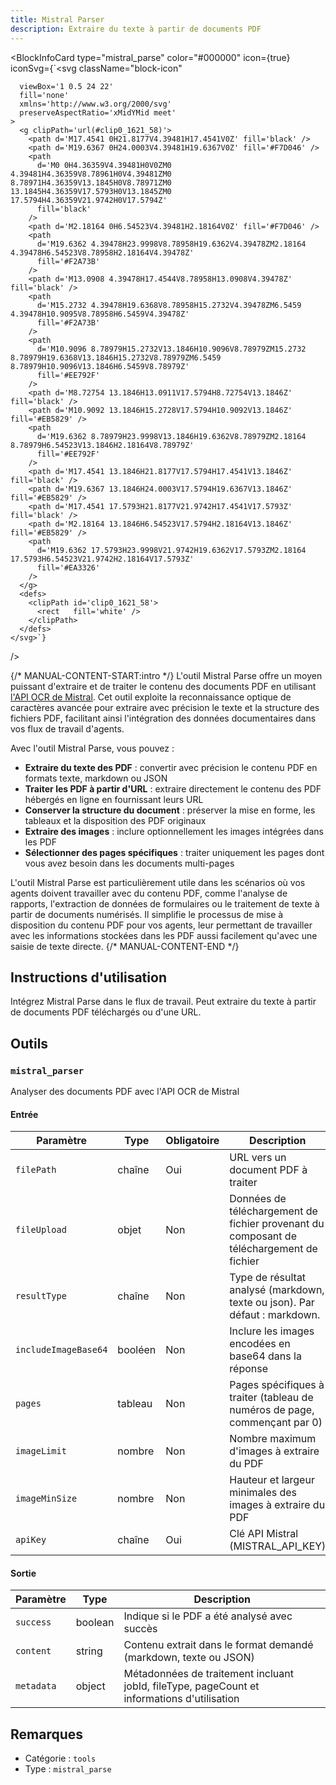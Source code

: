 ```yaml
---
title: Mistral Parser
description: Extraire du texte à partir de documents PDF
---
```



<BlockInfoCard 
  type="mistral_parse"
  color="#000000"
  icon={true}
  iconSvg={`<svg className="block-icon"
      
      
      
      viewBox='1 0.5 24 22'
      fill='none'
      xmlns='http://www.w3.org/2000/svg'
      preserveAspectRatio='xMidYMid meet'
    >
      <g clipPath='url(#clip0_1621_58)'>
        <path d='M17.4541 0H21.8177V4.39481H17.4541V0Z' fill='black' />
        <path d='M19.6367 0H24.0003V4.39481H19.6367V0Z' fill='#F7D046' />
        <path
          d='M0 0H4.36359V4.39481H0V0ZM0 4.39481H4.36359V8.78961H0V4.39481ZM0 8.78971H4.36359V13.1845H0V8.78971ZM0 13.1845H4.36359V17.5793H0V13.1845ZM0 17.5794H4.36359V21.9742H0V17.5794Z'
          fill='black'
        />
        <path d='M2.18164 0H6.54523V4.39481H2.18164V0Z' fill='#F7D046' />
        <path
          d='M19.6362 4.39478H23.9998V8.78958H19.6362V4.39478ZM2.18164 4.39478H6.54523V8.78958H2.18164V4.39478Z'
          fill='#F2A73B'
        />
        <path d='M13.0908 4.39478H17.4544V8.78958H13.0908V4.39478Z' fill='black' />
        <path
          d='M15.2732 4.39478H19.6368V8.78958H15.2732V4.39478ZM6.5459 4.39478H10.9095V8.78958H6.5459V4.39478Z'
          fill='#F2A73B'
        />
        <path
          d='M10.9096 8.78979H15.2732V13.1846H10.9096V8.78979ZM15.2732 8.78979H19.6368V13.1846H15.2732V8.78979ZM6.5459 8.78979H10.9096V13.1846H6.5459V8.78979Z'
          fill='#EE792F'
        />
        <path d='M8.72754 13.1846H13.0911V17.5794H8.72754V13.1846Z' fill='black' />
        <path d='M10.9092 13.1846H15.2728V17.5794H10.9092V13.1846Z' fill='#EB5829' />
        <path
          d='M19.6362 8.78979H23.9998V13.1846H19.6362V8.78979ZM2.18164 8.78979H6.54523V13.1846H2.18164V8.78979Z'
          fill='#EE792F'
        />
        <path d='M17.4541 13.1846H21.8177V17.5794H17.4541V13.1846Z' fill='black' />
        <path d='M19.6367 13.1846H24.0003V17.5794H19.6367V13.1846Z' fill='#EB5829' />
        <path d='M17.4541 17.5793H21.8177V21.9742H17.4541V17.5793Z' fill='black' />
        <path d='M2.18164 13.1846H6.54523V17.5794H2.18164V13.1846Z' fill='#EB5829' />
        <path
          d='M19.6362 17.5793H23.9998V21.9742H19.6362V17.5793ZM2.18164 17.5793H6.54523V21.9742H2.18164V17.5793Z'
          fill='#EA3326'
        />
      </g>
      <defs>
        <clipPath id='clip0_1621_58'>
          <rect   fill='white' />
        </clipPath>
      </defs>
    </svg>`}
/>

{/* MANUAL-CONTENT-START:intro */}
L'outil Mistral Parse offre un moyen puissant d'extraire et de traiter le contenu des documents PDF en utilisant [l'API OCR de Mistral](https://mistral.ai/). Cet outil exploite la reconnaissance optique de caractères avancée pour extraire avec précision le texte et la structure des fichiers PDF, facilitant ainsi l'intégration des données documentaires dans vos flux de travail d'agents.

Avec l'outil Mistral Parse, vous pouvez :

- **Extraire du texte des PDF** : convertir avec précision le contenu PDF en formats texte, markdown ou JSON
- **Traiter les PDF à partir d'URL** : extraire directement le contenu des PDF hébergés en ligne en fournissant leurs URL
- **Conserver la structure du document** : préserver la mise en forme, les tableaux et la disposition des PDF originaux
- **Extraire des images** : inclure optionnellement les images intégrées dans les PDF
- **Sélectionner des pages spécifiques** : traiter uniquement les pages dont vous avez besoin dans les documents multi-pages

L'outil Mistral Parse est particulièrement utile dans les scénarios où vos agents doivent travailler avec du contenu PDF, comme l'analyse de rapports, l'extraction de données de formulaires ou le traitement de texte à partir de documents numérisés. Il simplifie le processus de mise à disposition du contenu PDF pour vos agents, leur permettant de travailler avec les informations stockées dans les PDF aussi facilement qu'avec une saisie de texte directe.
{/* MANUAL-CONTENT-END */}

## Instructions d'utilisation

Intégrez Mistral Parse dans le flux de travail. Peut extraire du texte à partir de documents PDF téléchargés ou d'une URL.

## Outils

### `mistral_parser`

Analyser des documents PDF avec l'API OCR de Mistral

#### Entrée

| Paramètre | Type | Obligatoire | Description |
| --------- | ---- | ---------- | ----------- |
| `filePath` | chaîne | Oui | URL vers un document PDF à traiter |
| `fileUpload` | objet | Non | Données de téléchargement de fichier provenant du composant de téléchargement de fichier |
| `resultType` | chaîne | Non | Type de résultat analysé \(markdown, texte ou json\). Par défaut : markdown. |
| `includeImageBase64` | booléen | Non | Inclure les images encodées en base64 dans la réponse |
| `pages` | tableau | Non | Pages spécifiques à traiter \(tableau de numéros de page, commençant par 0\) |
| `imageLimit` | nombre | Non | Nombre maximum d'images à extraire du PDF |
| `imageMinSize` | nombre | Non | Hauteur et largeur minimales des images à extraire du PDF |
| `apiKey` | chaîne | Oui | Clé API Mistral \(MISTRAL_API_KEY\) |

#### Sortie

| Paramètre | Type | Description |
| --------- | ---- | ----------- |
| `success` | boolean | Indique si le PDF a été analysé avec succès |
| `content` | string | Contenu extrait dans le format demandé (markdown, texte ou JSON) |
| `metadata` | object | Métadonnées de traitement incluant jobId, fileType, pageCount et informations d'utilisation |

## Remarques

- Catégorie : `tools`
- Type : `mistral_parse`

